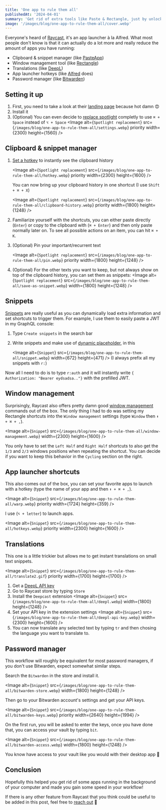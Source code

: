 ```yaml
---
title: 'One app to rule them all'
publishedAt: '2024-04-01'
summary: 'Get rid of extra tools like Paste & Rectangle, just by unlocking Raycast to its full potential.'
image: '/images/blog/one-app-to-rule-them-all/cover.webp'
---
```


Everyone's heard of [Raycast](https://www.raycast.com/), it's an app launcher à la Alfred.
What most people don't know is that it can actually do a lot more and really reduce the amount of apps you have running:

- Clipboard & snippet manager (like [PasteApp](https://pasteapp.io/))
- Window management tool (like [Rectangle](https://rectangleapp.com/))
- Translations (like [DeepL](https://www.deepl.com/))
- App launcher hotkeys (like [Alfred](https://www.alfredapp.com/) does)
- Password manager (like [Bitwarden](https://bitwarden.com/))

## Setting it up

1. First, you need to take a look at their [landing page](https://www.raycast.com/) because hot damn 😍
1. Install it
1. (Optional) You can even decide to [replace spotlight](https://manual.raycast.com/hotkey) completly to use `⌘ + Space` instead of `⌥ + Space`
   <Image
     alt={`Spotlight replacement`}
     src={`/images/blog/one-app-to-rule-them-all/settings.webp`}
     priority
     width={2300}
     height={1560}
   />

## Clipboard & snippet manager

1.  [Set a hotkey](https://manual.raycast.com/command-aliases-and-hotkeys) to instantly see the clipboard history

    <Image
      alt={`Spotlight replacement`}
      src={`/images/blog/one-app-to-rule-them-all/hotkey.webp`}
      priority
      width={2300}
      height={1600}
    />

    You can now bring up your clipboard history in one shortcut (I use `Shift + ⌘ + X`)

    <Image
      alt={`Spotlight replacement`}
      src={`/images/blog/one-app-to-rule-them-all/clipboard-history.webp`}
      priority
      width={1800}
      height={1248}
    />

1.  Familiarize yourself with the shortcuts, you can either paste directly (`Enter`) or copy to the clipboard with (`⌘ + Enter`) and then only paste normally later on.
    To see all possible actions on an item, you can hit `⌘ + K`.

1.  (Optional) Pin your important/recurrent text

    <Image
      alt={`Spotlight replacement`}
      src={`/images/blog/one-app-to-rule-them-all/pin.webp`}
      priority
      width={1800}
      height={1248}
    />

1.  (Optional) For the other texts you want to keep, but not always show on top of the clipboard history, you can set them as snippets:
    <Image
      alt={`Spotlight replacement`}
      src={`/images/blog/one-app-to-rule-them-all/save-as-snippet.webp`}
      width={1800}
      height={1248}
    />

## Snippets

[Snippets](https://manual.raycast.com/snippets) are really useful as you can dynamically load extra information and set shortcuts to trigger them.
For example, I use them to easily paste a JWT in my GraphQL console:

1. Type `Create snippets` in the search bar
1. Write snippets and make use of [dynamic placeholder](https://manual.raycast.com/dynamic-placeholders), in this

   <Image
     alt={`Snippet`}
     src={`/images/blog/one-app-to-rule-them-all/snippet.webp`}
     width={672}
     height={471}
   />
   (I always prefix all my snippets with `r:`)

Now all I need to do is to type `r:auth` and it will instantly write `{ Authorization: "Bearer eydsadsa.."}` with the prefilled JWT.

## Window management

Surprisingly, Raycast also offers pretty damn good [window management](https://manual.raycast.com/window-management) commands out of the box.
The only thing I had to do was setting my Rectangle shortcuts into the `Window management` settings (type `Window` then `⬆ + ⌘ + ,`).

<Image
  alt={`Snippet`}
  src={`/images/blog/one-app-to-rule-them-all/window-management.webp`}
  width={2300}
  height={1600}
/>

You only have to set the `Left Half` and `Right Half` shortcuts to also get the `1/3` and `2/3` windows positions when repeating the shortcut. You can decide if you want to keep this behavior in the `Cycling` section on the right.

## App launcher shortcuts

This also comes out of the box, you can set your favorite apps to launch with a hotkey (type the name of your app and then `⬆ + ⌘ + ,`).

<Image
  alt={`Snippet`}
  src={`/images/blog/one-app-to-rule-them-all/warp.webp`}
  priority
  width={1724}
  height={359}
/>

I use (`⌥ + letter`) to launch apps.

<Image
  alt={`Snippet`}
  src={`/images/blog/one-app-to-rule-them-all/hotkeys.webp`}
  priority
  width={2300}
  height={1600}
/>

## Translations

This one is a little trickier but allows me to get instant translations on small text snippets.

<Image
  alt={`Snippet`}
  src={`/images/blog/one-app-to-rule-them-all/translate2.gif`}
  priority
  width={1700}
  height={1700}
/>

1. Get a [DeepL API key](https://www.deepl.com/pro-api?cta=header-pro-api)
1. Go to Raycast store by typing `Store`
1. Install the `Deepcast` extension
   <Image
     alt={`Snippet`}
     src={`/images/blog/one-app-to-rule-them-all/deepl.webp`}
     width={1800}
     height={1248}
   />
1. Set your API key in the extension settings
   <Image
     alt={`Snippet`}
     src={`/images/blog/one-app-to-rule-them-all/deepl-api-key.webp`}
     width={2300}
     height={1600}
   />
1. You can now translate any selected text by typing `tr` and then chosing the language you want to translate to.

## Password manager

<Callout emoji="💡" type="info">
  This workflow will roughly be equivalent for most password managers, if you
  don't use Bitwarden, expect somewhat similar steps.
</Callout>

Search the `Bitwarden` in the store and install it.

<Image
  alt={`Snippet`}
  src={`/images/blog/one-app-to-rule-them-all/bitwarden-store.webp`}
  width={1800}
  height={1248}
/>

Then go to your Bitwarden account's settings and get your API keys.

<Image
  alt={`Snippet`}
  src={`/images/blog/one-app-to-rule-them-all/bitwarden-keys.webp`}
  priority
  width={2640}
  height={1994}
/>

On the first run, you will be asked to enter the keys, once you have done that, you can access your vault by typing `bit`.

<Image
  alt={`Snippet`}
  src={`/images/blog/one-app-to-rule-them-all/bitwarden-access.webp`}
  width={1800}
  height={1248}
/>

You know have access to your vault like you would with their desktop app 🥳

## Conclusion

Hopefully this helped you get rid of some apps running in the background of your computer and made you gain some speed in your workflow!

If there is any other feature from Raycast that you think could be useful to be added in this post, feel free to [reach out](https://twitter.com/nathanbrachotte) 🤗
